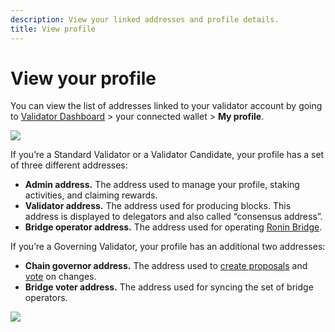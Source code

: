 ```yaml
---
description: View your linked addresses and profile details.
title: View profile
---
```



# View your profile
You can view the list of addresses linked to your validator account
by going to [Validator Dashboard](https://validator.roninchain.com) >
your connected wallet > **My profile**.

<img src={profile} width={280} />

If you’re a Standard Validator or a Validator Candidate, 
your profile has a set of three different addresses:
* **Admin address.** The address used to manage your profile, 
staking activities, and claiming rewards.
* **Validator address.** The address used for producing blocks. 
This address is displayed to delegators and also called “consensus address”.
* **Bridge operator address.** The address used for operating
[Ronin Bridge](https://bridge.roninchain.com/).

If you’re a Governing Validator, your profile has an additional 
two addresses:
* **Chain governor address.** The address used to 
[create proposals](./../governance/create.mdx) and
[vote](./../governance/vote.mdx) on changes.
* **Bridge voter address.** The address used for syncing
the set of bridge operators.

<img src={governingAddresses} width={416} />
